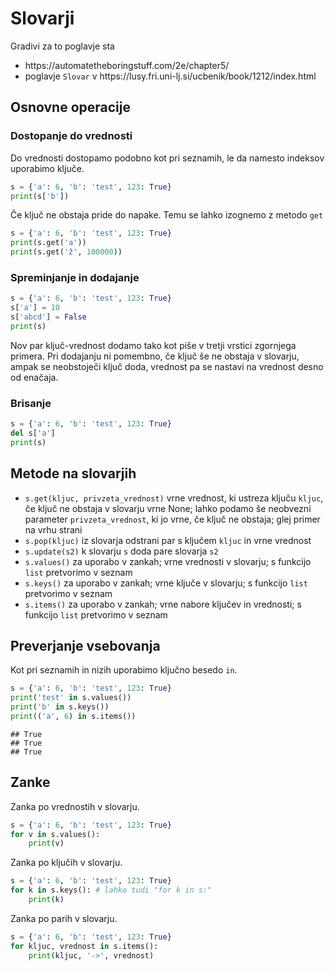 # Slovarji

Gradivi za to poglavje sta

- https://automatetheboringstuff.com/2e/chapter5/ 
- poglavje `Slovar` v https://lusy.fri.uni-lj.si/ucbenik/book/1212/index.html

## Osnovne operacije

### Dostopanje do vrednosti

Do vrednosti dostopamo podobno kot pri seznamih, le da namesto indeksov uporabimo ključe.

```python
s = {'a': 6, 'b': 'test', 123: True}
print(s['b'])
```

Če ključ ne obstaja pride do napake. Temu se lahko izognemo z metodo `get`

```python
s = {'a': 6, 'b': 'test', 123: True}
print(s.get('a'))
print(s.get('ž', 100000))
```

### Spreminjanje in dodajanje

```python
s = {'a': 6, 'b': 'test', 123: True}
s['a'] = 10
s['abcd'] = False
print(s)
```

Nov par ključ-vrednost dodamo tako kot piše v tretji vrstici zgornjega primera. Pri dodajanju ni pomembno, če ključ še ne obstaja v slovarju, ampak se neobstoječi ključ doda, vrednost pa se nastavi na vrednost desno od enačaja.

### Brisanje

```python
s = {'a': 6, 'b': 'test', 123: True}
del s['a']
print(s)
```

## Metode na slovarjih

- `s.get(kljuc, privzeta_vrednost)` vrne vrednost, ki ustreza ključu `kljuc`, če ključ ne obstaja v slovarju vrne None; lahko podamo še neobvezni parameter `privzeta_vrednost`, ki jo vrne, če ključ ne obstaja; glej primer na vrhu strani
- `s.pop(kljuc)` iz slovarja odstrani par s ključem `kljuc` in vrne vrednost
- `s.update(s2)` k slovarju `s` doda pare slovarja `s2`
- `s.values()` za uporabo v zankah; vrne vrednosti v slovarju; s funkcijo `list` pretvorimo v seznam
- `s.keys()` za uporabo v zankah; vrne ključe v slovarju; s funkcijo `list` pretvorimo v seznam
- `s.items()` za uporabo v zankah; vrne nabore ključev in vrednosti; s funkcijo `list` pretvorimo v seznam

## Preverjanje vsebovanja

Kot pri seznamih in nizih uporabimo ključno besedo `in`.

```python
s = {'a': 6, 'b': 'test', 123: True}
print('test' in s.values())
print('b' in s.keys())
print(('a', 6) in s.items())
```

```
## True
## True
## True
```

## Zanke

Zanka po vrednostih v slovarju.

```python
s = {'a': 6, 'b': 'test', 123: True}
for v in s.values():
	print(v)
```

Zanka po ključih v slovarju.

```python
s = {'a': 6, 'b': 'test', 123: True}
for k in s.keys(): # lahko tudi "for k in s:"
	print(k)
```

Zanka po parih v slovarju.

```python
s = {'a': 6, 'b': 'test', 123: True}
for kljuc, vrednost in s.items():
	print(kljuc, '->', vrednost)
```
